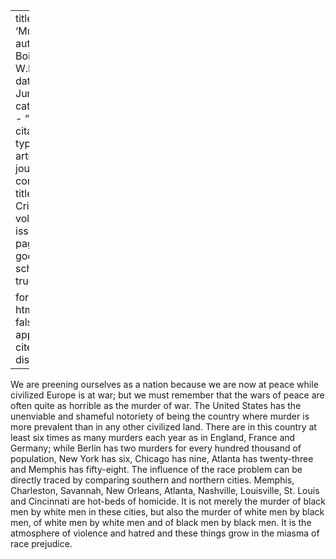 
---
title: 'Murder'
author: Du Bois, W.E.B.
date: Jun. 1914
categories: 
  - ""
citation: 
  type: article-journal
  container-title: The Crisis
  volume: 9
  issue: 2
  page: 80
google-scholar: true

format:
  html:
    toc: false
    appendix-cite-as: display
---



We are preening ourselves as a nation because we are now at peace while civilized Europe is at war; but we must remember that the wars of peace are often quite as horrible as the murder of war. The United States has the unenviable and shameful notoriety of being the country where murder is more prevalent than in any other civilized land. There are in this country at least six times as many murders each year as in England, France and Germany; while Berlin has two murders for every hundred thousand of population, New York has six, Chicago has nine, Atlanta has twenty-three and Memphis has fifty-eight. The influence of the race problem can be directly traced by comparing southern and northern cities. Memphis, Charleston, Savannah, New Orleans, Atlanta, Nashville, Louisville, St. Louis and Cincinnati are hot-beds of homicide. It is not merely the murder of black men by white men in these cities, but also the murder of white men by black men, of white men by white men and of black men by black men. It is the atmosphere of violence and hatred and these things grow in the miasma of race prejudice.
